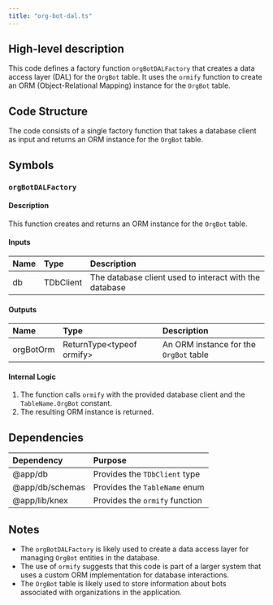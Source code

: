 ```yaml
---
title: "org-bot-dal.ts"
---
```


## High-level description
This code defines a factory function `orgBotDALFactory` that creates a data access layer (DAL) for the `OrgBot` table. It uses the `ormify` function to create an ORM (Object-Relational Mapping) instance for the `OrgBot` table.

## Code Structure
The code consists of a single factory function that takes a database client as input and returns an ORM instance for the `OrgBot` table.

## Symbols

### `orgBotDALFactory`
#### Description
This function creates and returns an ORM instance for the `OrgBot` table.

#### Inputs
| Name | Type | Description |
|:-----|:-----|:------------|
| db | TDbClient | The database client used to interact with the database |

#### Outputs
| Name | Type | Description |
|:-----|:-----|:------------|
| orgBotOrm | ReturnType&lt;typeof ormify&gt; | An ORM instance for the `OrgBot` table |

#### Internal Logic
1. The function calls `ormify` with the provided database client and the `TableName.OrgBot` constant.
2. The resulting ORM instance is returned.

## Dependencies
| Dependency | Purpose |
|:-----------|:--------|
| @app/db | Provides the `TDbClient` type |
| @app/db/schemas | Provides the `TableName` enum |
| @app/lib/knex | Provides the `ormify` function |

## Notes
- The `orgBotDALFactory` is likely used to create a data access layer for managing `OrgBot` entities in the database.
- The use of `ormify` suggests that this code is part of a larger system that uses a custom ORM implementation for database interactions.
- The `OrgBot` table is likely used to store information about bots associated with organizations in the application.